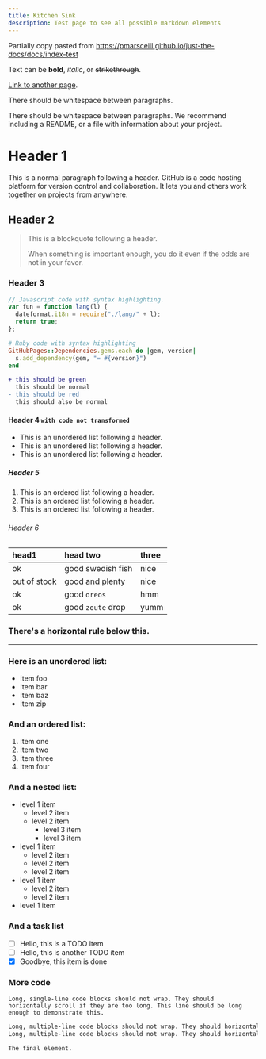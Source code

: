 ```yaml
---
title: Kitchen Sink
description: Test page to see all possible markdown elements
---
```


Partially copy pasted from https://pmarsceill.github.io/just-the-docs/docs/index-test

Text can be **bold**, _italic_, or ~~strikethrough~~.

[Link to another page](another-page).

There should be whitespace between paragraphs.

There should be whitespace between paragraphs. We recommend including a README, or a file with information about your project.

# Header 1

This is a normal paragraph following a header. GitHub is a code hosting platform for version control and collaboration. It lets you and others work together on projects from anywhere.

## Header 2

> This is a blockquote following a header.
>
> When something is important enough, you do it even if the odds are not in your favor.

### Header 3

```js {2}
// Javascript code with syntax highlighting.
var fun = function lang(l) {
  dateformat.i18n = require("./lang/" + l);
  return true;
};
```

```ruby
# Ruby code with syntax highlighting
GitHubPages::Dependencies.gems.each do |gem, version|
  s.add_dependency(gem, "= #{version}")
end
```

```diff
+ this should be green
  this should be normal
- this should be red
  this should also be normal
```

#### Header 4 `with code not transformed`

- This is an unordered list following a header.
- This is an unordered list following a header.
- This is an unordered list following a header.

##### Header 5

1. This is an ordered list following a header.
2. This is an ordered list following a header.
3. This is an ordered list following a header.

###### Header 6

| head1        | head two          | three |
| :----------- | :---------------- | :---- |
| ok           | good swedish fish | nice  |
| out of stock | good and plenty   | nice  |
| ok           | good `oreos`      | hmm   |
| ok           | good `zoute` drop | yumm  |

### There's a horizontal rule below this.

---

### Here is an unordered list:

- Item foo
- Item bar
- Item baz
- Item zip

### And an ordered list:

1. Item one
1. Item two
1. Item three
1. Item four

### And a nested list:

- level 1 item
  - level 2 item
  - level 2 item
    - level 3 item
    - level 3 item
- level 1 item
  - level 2 item
  - level 2 item
  - level 2 item
- level 1 item
  - level 2 item
  - level 2 item
- level 1 item

### And a task list

- [ ] Hello, this is a TODO item
- [ ] Hello, this is another TODO item
- [x] Goodbye, this item is done

### More code

```
Long, single-line code blocks should not wrap. They should horizontally scroll if they are too long. This line should be long enough to demonstrate this.
```

```md {1} /code blocks/2
Long, multiple-line code blocks should not wrap. They should horizontally scroll if they are too long. This line should be long enough to demonstrate this.
Long, multiple-line code blocks should not wrap. They should horizontally scroll if they are too long. This line should be long enough to demonstrate this.
```

```
The final element.
```

